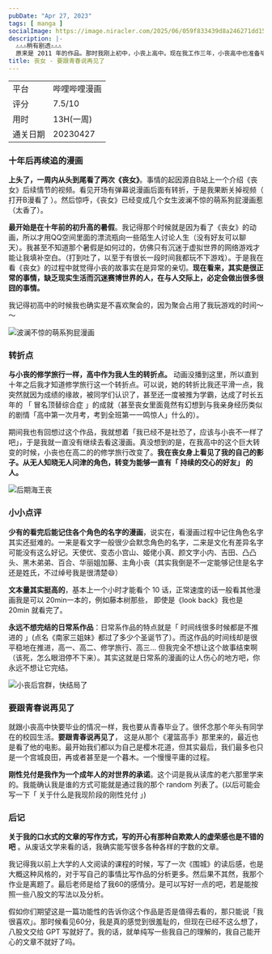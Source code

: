 ```yaml
---
pubDate: "Apr 27, 2023"
tags: [ manga ]
socialImage: https://image.niracler.com/2025/06/059f833439d8a246271dd1507150a449.jpeg
description: |-
  ⚠️⚠️⚠️稍有剧透⚠️⚠️⚠️
  原来是 2011 年的作品。那时我刚上初中，小丧上高中。现在我工作三年，小丧高中也准备毕业了。
title: 丧女 - 要跟青春说再见了
---
```


|          |     |
| -------- | --- |
| 平台     | 哔哩哔哩漫画  |
| 评分     |  7.5/10   |
| 用时     |  13H(一周)   |
| 通关日期 |  20230427   |

### 十年后再续追的漫画

**上头了，一周内从头到尾看了两次《丧女》**。事情的起因源自B站上一个介绍《丧女》后续情节的视频。看见开场有弹幕说漫画后面有转折，于是我果断关掉视频（ <Spoiler>打开B漫看了</Spoiler> ）。然后惊呼，《丧女》已经变成几个女生波澜不惊的萌系狗屁漫画惹（<Spoiler>太香了</Spoiler>）。

**最开始是在十年前的初升高的暑假**。我记得那个时候就是因为看了《丧女》的动画，所以才用QQ空间里面的漂流瓶向一些陌生人讨论人生（<Spoiler>没有好友可以聊天</Spoiler>）。我甚至不知道那个暑假是如何过的，仿佛只有沉迷于虚拟世界的网络游戏才能让我填补空白。（<Spoiler>打到吐了，以至于有很长一段时间我都玩不下游戏</Spoiler>）。于是我在看《丧女》的过程中就觉得小丧的故事实在是异常的亲切。**现在看来，其实是很正常的事情，缺乏现实生活而沉迷赛博世界的人，在与人交际上，必定会做出很多很囧的事情。**

我记得初高中的时候我也确实是不喜欢聚会的，因为聚会占用了我玩游戏的时间～～

![波澜不惊的萌系狗屁漫画](https://image.niracler.com/2025/06/0e696f4e77662f1da1f548b955f4061f.jpeg)

### 转折点

**与小丧的修学旅行一样，高中作为我人生的转折点。** 动画没播到这里，所以直到十年之后我才知道修学旅行这一个转折点。可以说，她的转折比我还平滑一点，我突然就因为成绩的缘故，被同学们认识了，甚至还一度被推为学霸，达成了时长五年的 「 冒名顶替综合症 」的成就（<Spoiler>甚至丧女里面竟然有幻想到与我亲身经历类似的剧情「高中第一次月考，考到全班第一一鸣惊人」什么的</Spoiler>）。

期间我也有回想过这个作品，我就想着「我已经不是社恐了，应该与小丧不一样了吧」，于是我就一直没有继续去看这漫画。真没想到的是，在我高中的这个巨大转变的时候，小丧也在高二的的修学旅行改变了。**我在丧女身上看见了我的自己的影子。从无人知晓无人问津的角色，转变为能够一直有「 持续的交心的好友」 的人。**

![后期海王丧](https://image.niracler.com/2025/06/ba225024fa7a8921d37f402f9a73a7c9.jpeg)

### 小小点评

**少有的看完后能记住各个角色的名字的漫画**，说实在，看漫画过程中记住角色名字其实还挺难的。一来是看文字一般很少会默念角色的名字，二来是文化有差异名字可能没有这么好记。天使优、变态小宫山、姬佬小真、颜文字小内、吉田、凸凸头、黑木弟弟、百合、华丽姐加藤、主角小丧（<Spoiler>其实我倒是不一定能够记住是名字还是姓氏，不过绰号我是很清楚😄</Spoiler>）

**文本量其实挺高的**，基本上一个小时才能看个 10 话，正常速度的话一般看其他漫画我是可以 20min一本的，例如藤本树那些， 即使是《look back》我也是 20min 就看完了。

**永远不想完结的日常系作品**：日常系作品的特点就是「 时间线很多时候都是不推进的 」(点名《南家三姐妹》都过了多少个圣诞节了）。而这作品的时间线却是很平稳地在推进，高一、高二、修学旅行、高三... 但我完全不想让这个故事结束啊（<Spoiler>该死，怎么眼泪停不下来</Spoiler>）。其实这就是日常系的漫画的让人伤心的地方吧，你永远不想让它完结。

![小丧后宫群，快结局了](https://image.niracler.com/2025/06/deb4e0a6140e78bac0c0a3a624bc6a66.jpeg)


### 要跟青春说再见了

就跟小丧高中快要毕业的情况一样，我也要从青春毕业了。很怀念那个年头有同学在的校园生活。**要跟青春说再见了**， 这是从那个《灌篮高手》那里来的，最近也是看了他的电影。最开始我们都以为自己是樱木花道，但其实最后，我们最多也只是一个宫城良田，再或者甚至是一个暮木。一个慢慢平庸的过程。

**刚性兑付是我作为一个成年人的对世界的承诺**。这个词是我从读库的老六那里学来的。我能确认我是谁的方式可能就是通过我的那个 random 列表了。(<Spoiler>以后可能会写一下「 关于什么是我现阶段的刚性兑付 」</Spoiler>)

### 后记

**关于我的口水式的文章的写作方式，写的开心有那种自欺欺人的虚荣感也是不错的吧** 。从废话文学来看的话，我确实能写很多各种各样的字数的文章。

我记得我以前上大学的人文阅读的课程的时候，写了一次《围城》的读后感，也是大概这种风格的，对于写自己的事情比写作品的分析更多。然后果不其然，我那个作业是离题了。最后老师是给了我60的感情分。是可以写好一点的吧，若是能按照一些八股文的写法以及分析。

假如你们期望这是一篇功能性的告诉你这个作品是否是值得去看的，那只能说「我很喜欢」。那时候看见60分，我是真的感觉到很羞耻的，但现在已经不这么想了，八股文交给 GPT 写就好了。我的话，就单纯写一些我自己的理解的，我自己能开心的文章不就好了吗。

